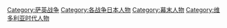 [[Category:萨英战争|Category:萨英战争]]
[[Category:各战争日本人物|Category:各战争日本人物]]
[[Category:幕末人物|Category:幕末人物]]
[[Category:维多利亚时代人物|Category:维多利亚时代人物]]